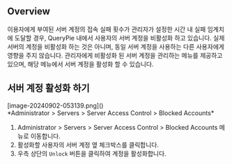 

## Overview
이용자에게 부여된 서버 계정의 접속 실패 횟수가 관리자가 설정한 시간 내 실패 임계치에 도달할 경우, QueryPie 내에서 사용자의 서버 계정을 비활성화 하고 있습니다. 실제 서버의 계정을 비활성화 하는 것은 아니며, 동일 서버 계정을 사용하는 다른 사용자에게 영향을 주지 않습니다. 관리자에게 비활성화 된 서버 계정을 관리하는 메뉴를 제공하고 있으며, 해당 메뉴에서 서버 계정을 활성화 할 수 있습니다.

## 서버 계정 활성화 하기
<p align="center">
<div>[image-20240902-053139.png]()</div>
*Administrator &gt; Servers &gt; Server Access Control &gt; Blocked Accounts*
</p>

1. Administrator &gt; Servers &gt; Server Access Control &gt; Blocked Accounts 메뉴로 이동합니다.
2. 활성화할 사용자의 서버 계정 옆 체크박스를 클릭합니다.
3. 우측 상단의 `Unlock` 버튼을 클릭하여 계정을 활성화합니다.
